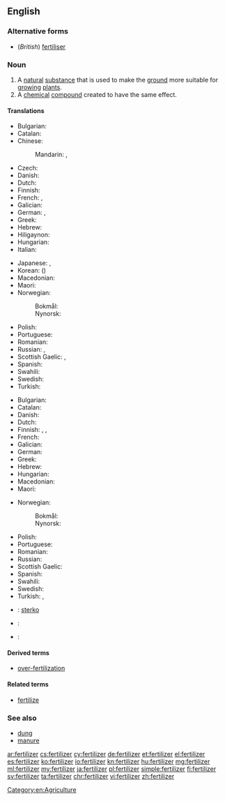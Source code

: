==English==
{{wikipedia}}

===Alternative forms===
* (''British'') [[fertiliser]]

===Noun===
{{en-noun|~}}

# A [[natural]] [[substance]] that is used to make the [[ground]] more suitable for [[grow]]ing [[plant]]s.
# A [[chemical]] [[compound]] created to have the same effect.

====Translations====
{{trans-top|a natural substance that is used to make the ground more suitable for growing plants}}
* Bulgarian: {{t|bg|тор|m|sc=Cyrl}}
* Catalan: {{t+|ca|adob|m}}
* Chinese:
*: Mandarin: {{t+|cmn|肥料|tr=féiliào|sc=Hani}}, {{t+|cmn|化肥|tr=huàféi|sc=Hani}}
* Czech: {{t+|cs|hnojivo|n}}
* Danish: {{t|da|gødning|c}}
* Dutch: {{t+|nl|mest|m}}
* Finnish: {{t+|fi|lannoite}}
* French: {{t+|fr|fertilisant}}, {{t+|fr|engrais|m}}
* Galician: {{t+|gl|fertilizante|m}}
* German: {{t+|de|Dünger|m}}, {{t|de|Düngemittel|n}}
* Greek: {{t+|el|λίπασμα|n|tr=lípasma|sc=Grek}}
* Hebrew: {{t+|he|דשן|m|tr=deshen}}
* Hiligaynon: {{t|hil|abono|alt=abóno}}
* Hungarian: {{t+|hu|trágya}}
* Italian: {{t+|it|fertilizzante}}
{{trans-mid}}
* Japanese: {{t+|ja|肥料|tr=ひりょう, hiryō|sc=Jpan}}, {{t+|ja|肥|tr=こえ, koe|sc=Jpan}}
* Korean: {{t+|ko|비료|tr=biryo|sc=Kore}} ({{t+|ko|肥料|sc=Kore}})
* Macedonian: {{t|mk|ѓубриво|n|tr=ǵúbrivo}}
* Maori: {{t|mi|wairākau}}
* Norwegian:
*: Bokmål: {{t|nb|gjødsel|m|f}}
*: Nynorsk: {{t|nn|gjødsel|f}}
* Polish: {{t+|pl|nawóz|m}}
* Portuguese: {{t+|pt|fertilizante|m}}
* Romanian: {{t+|ro|îngrășământ|n}}
* Russian: {{t+|ru|удобрение|n|tr=udobrénije|sc=Cyrl}}, {{t+|ru|навоз|m|tr=navóz|sc=Cyrl}}
* Scottish Gaelic: {{t|gd|leasachadh|m}}, {{t|gd|todhar|m}}
* Spanish: {{t|es|abono orgánico|m}}
* Swahili: {{t+|sw|mbolea}}
* Swedish: {{t+|sv|gödsel|c}}
* Turkish: {{t+|tr|gübre}}
{{trans-bottom}}

{{trans-top|a chemical compound created to have the same effect.}}
* Bulgarian: {{t|bg|изкуствен тор|m|sc=Cyrl}}
* Catalan: {{t+|ca|adob|m}}
* Danish: {{t+|da|kunstgødning|c}}
* Dutch: {{t+|nl|kunstmest|m}}
* Finnish: {{t+|fi|lannoite}}, {{t|fi|apulanta}}, {{t|fi|keinolannoite}}
* French: {{t+|fr|fertilisant}}
* Galician: {{t+|gl|fertilizante|m}}
* German: {{t|de|Handelsdünger|m}}
* Greek: {{t+|el|λίπασμα|n|tr=lípasma|sc=Grek}}
* Hebrew: {{t+|he|דשן|m|tr=deshen}}
* Hungarian: {{t+|hu|táptalaj}}
* Macedonian: {{t|mk|вештачко ѓубриво|n|tr=véštačko ǵúbrivo}}
* Maori: {{t|mi|wairākau}}
{{trans-mid}}
* Norwegian:
*: Bokmål: {{t|nb|kunstgjødsel|m|f}}
*: Nynorsk: {{t|nn|kunstgjødsel|f}}
* Polish: {{t+|pl|nawóz|m}}
* Portuguese: {{t+|pt|fertilizante|m}}
* Romanian: {{t|ro|fertilizator|n}}
* Russian: {{t+|ru|удобрение|n|tr=udobrénije|sc=Cyrl}}
* Scottish Gaelic: {{t|gd|leasachadh|m}}
* Spanish: {{t|es|fertilizante|m}}
* Swahili: {{t+|sw|mbolea}}
* Swedish: {{t|sv|konstgödsel|c}}
* Turkish: {{t|tr|yapay gübre}}, {{t+|tr|suni gübre}}
{{trans-bottom}}

{{checktrans-top}}
* {{ttbc|eo}}: [[sterko]]
* {{ttbc|fr}}: {{t+|fr|engrais|m}}
{{trans-mid}}
* {{ttbc|roa-jer}}: {{t|roa-jer|engrais|m}}
{{trans-bottom}}

====Derived terms====
* [[over-fertilization]]

====Related terms====
* [[fertilize]]

===See also===
* [[dung]]
* [[manure]]

[[Category:en:Agriculture]]

[[ar:fertilizer]]
[[cs:fertilizer]]
[[cy:fertilizer]]
[[de:fertilizer]]
[[et:fertilizer]]
[[el:fertilizer]]
[[es:fertilizer]]
[[ko:fertilizer]]
[[io:fertilizer]]
[[kn:fertilizer]]
[[hu:fertilizer]]
[[mg:fertilizer]]
[[ml:fertilizer]]
[[my:fertilizer]]
[[ja:fertilizer]]
[[pl:fertilizer]]
[[simple:fertilizer]]
[[fi:fertilizer]]
[[sv:fertilizer]]
[[ta:fertilizer]]
[[chr:fertilizer]]
[[vi:fertilizer]]
[[zh:fertilizer]]